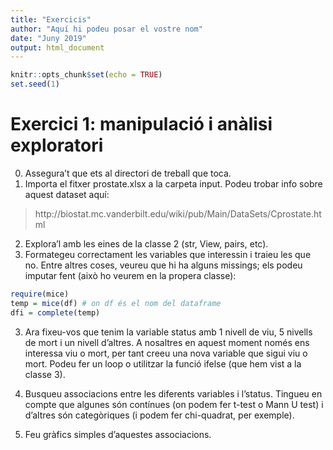 ```yaml
---
title: "Exercicis"
author: "Aquí hi podeu posar el vostre nom"
date: "Juny 2019"
output: html_document
---
```


```r
knitr::opts_chunk$set(echo = TRUE)
set.seed(1)
```

# Exercici 1: manipulació i anàlisi exploratori

0. Assegura't que ets al directori de treball que toca.
1. Importa el fitxer prostate.xlsx a la carpeta input. 
Podeu trobar info sobre aquest dataset aquí:

> http://biostat.mc.vanderbilt.edu/wiki/pub/Main/DataSets/Cprostate.html

2. Explora'l amb les eines de la classe 2 (str, View, pairs, etc).
3. Formategeu correctament les variables que interessin i traieu les que no.
Entre altres coses, veureu que hi ha alguns missings; els podeu imputar fent (això ho veurem en la propera classe):

```r
require(mice)
temp = mice(df) # on df és el nom del dataframe
dfi = complete(temp)
```

3. Ara fixeu-vos que tenim la variable status amb 1 nivell de viu, 5 nivells de mort i un nivell d'altres. A nosaltres en aquest moment només ens interessa viu o mort, per tant creeu una nova variable que sigui viu o mort. Podeu fer un loop o utilitzar la funció ifelse (que hem vist a la classe 3).

4. Busqueu associacions entre les diferents variables i l'status. Tingueu en compte que algunes són contínues (on podem fer t-test o Mann U test) i d'altres són categòriques (i podem fer chi-quadrat, per exemple).

5. Feu gràfics simples d'aquestes associacions.


